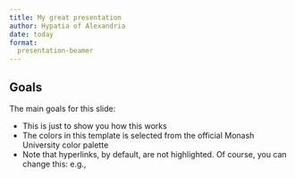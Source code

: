```yaml
---
title: My great presentation
author: Hypatia of Alexandria
date: today
format:
  presentation-beamer
---
```


## Goals

The main goals for this slide:

- This is just to show you how this \emph{template} works
- The colors in this template is selected from the official Monash University color palette
- Note that hyperlinks, by default, are not highlighted. Of course,
  you can change this: e.g., \emph{\href{https://github.com/sanhacheong/stanford_beamer_presentation}{https://github.com/sanhacheong/stanford\_beamer\_presentation}}
